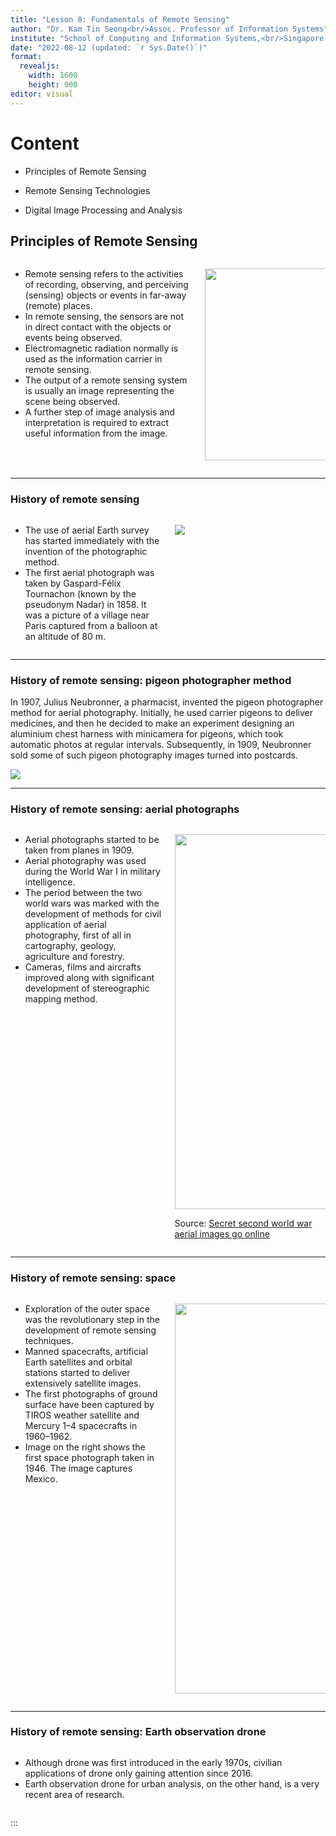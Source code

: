 ```yaml
---
title: "Lesson 8: Fundamentals of Remote Sensing"
author: "Dr. Kam Tin Seong<br/>Assoc. Professor of Information Systems"
institute: "School of Computing and Information Systems,<br/>Singapore Management University"
date: "2022-08-12 (updated: `r Sys.Date()`)"
format: 
  revealjs:
    width: 1600
    height: 900
editor: visual
---
```


# Content

-   Principles of Remote Sensing

-   Remote Sensing Technologies

-   Digital Image Processing and Analysis

## Principles of Remote Sensing

::: columns
::: {.column width="60%"}
-   Remote sensing refers to the activities of recording, observing, and perceiving (sensing) objects or events in far-away (remote) places.
-   In remote sensing, the sensors are not in direct contact with the objects or events being observed.
-   Electromagnetic radiation normally is used as the information carrier in remote sensing.
-   The output of a remote sensing system is usually an image representing the scene being observed.
-   A further step of image analysis and interpretation is required to extract useful information from the image.
:::

::: {.column width="40%"}
![](img/image1.jpg){fig-align="center" width="307"}
:::
:::

------------------------------------------------------------------------

### History of remote sensing

::: columns
::: {.column width="50%"}
-   The use of aerial Earth survey has started immediately with the invention of the photographic method.
-   The first aerial photograph was taken by Gaspard-Félix Tournachon (known by the pseudonym Nadar) in 1858. It was a picture of a village near Paris captured from a balloon at an altitude of 80 m.
:::

::: {.column width="50%"}
![](img/image2.jpg)
:::
:::

------------------------------------------------------------------------

### History of remote sensing: pigeon photographer method

In 1907, Julius Neubronner, a pharmacist, invented the pigeon photographer method for aerial photography. Initially, he used carrier pigeons to deliver medicines, and then he decided to make an experiment designing an aluminium chest harness with minicamera for pigeons, which took automatic photos at regular intervals. Subsequently, in 1909, Neubronner sold some of such pigeon photography images turned into postcards.

![](img/image3.jpg){fig-align="center"}

------------------------------------------------------------------------

### History of remote sensing: aerial photographs

::: columns
::: {.column width="50%"}
-   Aerial photographs started to be taken from planes in 1909.
-   Aerial photography was used during the World War I in military intelligence.
-   The period between the two world wars was marked with the development of methods for civil application of aerial photography, first of all in cartography, geology, agriculture and forestry.
-   Cameras, films and aircrafts improved along with significant development of stereographic mapping method.
:::

::: {.column width="50%"}
![](img/image4.jpg){fig-align="center" width="600"}

Source: [Secret second world war aerial images go online](https://www.theguardian.com/world/gallery/2009/nov/23/secondworldwar-secret-photographs-online)
:::
:::

------------------------------------------------------------------------

### History of remote sensing: space

::: columns
::: {.column width="50%"}
-   Exploration of the outer space was the revolutionary step in the development of remote sensing techniques.
-   Manned spacecrafts, artificial Earth satellites and orbital stations started to deliver extensively satellite images.
-   The first photographs of ground surface have been captured by TIROS weather satellite and Mercury 1--4 spacecrafts in 1960--1962.
-   Image on the right shows the first space photograph taken in 1946. The image captures Mexico.
:::

::: {.column width="50%"}
![](img/image5.jpg){width="624"}
:::
:::

---

### History of remote sensing: Earth observation drone

::: columns
::: {.column width="50%"}
- Although drone was first introduced in the early 1970s, civilian applications of drone only gaining attention since 2016.
- Earth observation drone for urban analysis, on the other hand, is a very recent area of research.
:::

:::

:::